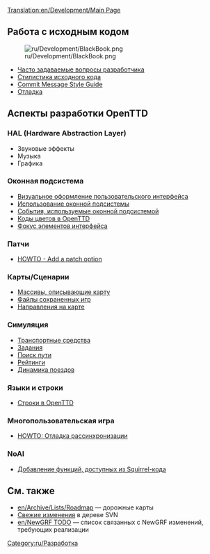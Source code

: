 [[Translation:en/Development/Main Page]]
{{ru/Необходимо сделать|поправить ссылки после перевода соответствующих страниц}}
{{en/Development/Navigation}}

==Работа с исходным кодом==
[[File:ru/Development/BlackBook.png|left]]

* [[ru/Development/Часто задаваемые вопросы разработчика|Часто задаваемые вопросы разработчика]]
* [[en/Development/Coding style|Стилистика исходного кода]]
* [[en/Development/Coding style|Commit Message Style Guide]]
* [[en/Development/Debugging|Отладка]]

==Аспекты разработки OpenTTD==

===HAL (Hardware Abstraction Layer)===
* Звуковые эффекты
* Музыка
* Графика

===Оконная подсистема===
* [[en/Development/GUI Style Guide|Визуальное оформление пользовательского интерфейса]]
* [[en/Archive/Source/OpenTTDDevBlackBook/Window/UseWindows|Использование оконной подсистемы]]
* [[en/OpenTTDDevBlackBook/Window/WindowEvents|События, используемые оконной подсистемой]]
* [[en/Archive/Source/OpenTTDDevBlackBook/Window/Colours|Коды цветов в OpenTTD]]
* [[en/Archive/Source/OpenTTDDevBlackBook/Window/WidgetFocus|Фокус элементов интерфейса]]

===Патчи===

* [[en/Archive/Source/OpenTTDDevBlackBook/Settings/AddSetting|HOWTO - Add a patch option]]

===Карты/Сценарии===

* [[en/OpenTTDDevBlackBook/Map/MapArray|Массивы, описывающие карту]]
* [[en/Archive/Source/OpenTTDDevBlackBook/Map/SaveGame|Файлы сохраненных игр]]
* [[en/Development/Directions|Направления на карте]]

===Симуляция===

* [[en/Archive/Source/OpenTTDDevBlackBook/Simulation/Vehicles|Транспортные средства]]
* [[en/Archive/Source/OpenTTDDevBlackBook/Simulation/Orders|Задания]]
* [[en/Archive/Source/OpenTTDDevBlackBook/Simulation/Pathfinding|Поиск пути]]
* [[en/OpenTTDDevBlackBook/Simulation/Ratings|Рейтинги]]
* [[en/Archive/Source/OpenTTDDevBlackBook/Simulation/Train Acceleration|Динамика поездов]]

===Языки и строки===

* [[en/Archive/Source/Strings|Строки в OpenTTD]]

===Многопользовательская игра===

*[[en/Archive/Source/OpenTTDDevBlackBook/Network/Desync debugging| HOWTO: Отладка рассинхронизации]]

===NoAI===
* [[en/Archive/Source/OpenTTDDevBlackBook/NoAI/Adding a squirrel function|Добавление функций, доступных из Squirrel-кода]]

==См. также==
* [[en/Archive/Lists/Roadmap]] &mdash; дорожные карты
* [[ru/Недавние и последние события|Свежие изменения]] в дереве SVN
* [[en/NewGRF TODO]] &mdash; список связанных с NewGRF изменений, требующих реализации

[[Category:ru/Разработка]]